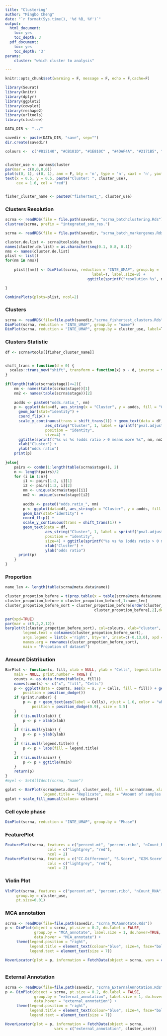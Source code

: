 ```yaml
---
title: "Clustering"
author: "Mingbo Cheng"
date: "`r format(Sys.time(), '%d %B, %Y')`"
output:
  html_document:
    toc: yes
    toc_depth: 3
  pdf_document:
    toc: yes
    toc_depth: '3'
params:
    cluster: "which cluster to analysis"

---
```



```r
knitr::opts_chunk$set(warning = F, message = F, echo = F,cache=F)
```


```r
library(Seurat)
library(knitr)
library(dplyr)
library(ggplot2)
library(cowplot)
library(reshape2)
library(urltools)
library(clustree)

DATA_DIR <- "../"

savedir <- paste(DATA_DIR, "save", sep="")
dir.create(savedir)

colours <-  c("#812140", "#CB181D", "#1E810C" , "#4DAF4A", "#2171B5", "#44E6DC", "#816627", "#E3E63A") 


cluster_use <- params$cluster
par(mar = c(0,0,0,0))
plot(c(0, 1), c(0, 1), ann = F, bty = 'n', type = 'n', xaxt = 'n', yaxt = 'n')
text(x = 0.5, y = 0.5, paste("Cluster: ", cluster_use), 
     cex = 1.6, col = "red")


fisher_cluster_name <- paste0("fishertest_", cluster_use)
```

### Clusters Resolution
```r
scrna <- readRDS(file = file.path(savedir, "scrna_batchclustering.Rds"))
clustree(scrna, prefix = "integrated_snn_res.")
```

```r

scrna <- readRDS(file = file.path(savedir, "scrna_batch_markergenes.Rds"))

cluster.de.list <- scrna@tools$de_batch
names(cluster.de.list) = as.character(seq(0.1, 0.8, 0.1))
nms <- names(cluster.de.list)
plist <- list()
for(nm in nms){
    
    plist[[nm]] <- DimPlot(scrna, reduction = "INTE_UMAP", group.by =  paste0("integrated_snn_res.", nm),
                                       label=T, label.size=8) + 
                                     ggtitle(sprintf("resolution %s", nm))

}

CombinePlots(plots=plist, ncol=2)
```



### Clusters 

```r
scrna <- readRDS(file=file.path(savedir,"scrna_fishertest_clusters.Rds"))
DimPlot(scrna, reduction = "INTE_UMAP", group.by = "name")
DimPlot(scrna, reduction = "INTE_UMAP", group.by = cluster_use, label=T, label.size=8)
```

### Clusters Statistic

```r
df <- scrna@tools[[fisher_cluster_name]]


shift_trans = function(d = 0) {
  scales::trans_new("shift", transform = function(x) x - d, inverse = function(x) x + d)
}
                    
if(length(table(scrna$stage))<=2){
    nm <- names(table(scrna$stage))[1]
    nm2 <- names(table(scrna$stage))[2]
    
    aodds <- paste0("odds.ratio_", nm) 
    p <- ggplot(data=df, aes_string(x = "Cluster", y = aodds, fill = "Cluster")) +
      geom_bar(stat="identity") +    
      coord_flip() +
      scale_y_continuous(trans = shift_trans(1)) + geom_text(data = df, 
                  aes_string("Cluster", 1, label = sprintf("pval.adjust_%s", nm)), 
                  position = "identity",
                  size=4) + 
      ggtitle(sprintf("%s vs %s (odds ratio > 0 means more %s", nm, nm2, nm))+ 
      xlab("Cluster") +
      ylab("odds ratio")  
    print(p)
    
}else{
    pairs <- combn(1:length(table(scrna$stage)), 2)
    n <- length(pairs)/2
    for (i in 1:n){
        i1 <- pairs[1:2, i][1]
        i2 <- pairs[1:2, i][2]
        nm <- unique(scrna$stage)[i1]
        nm2 <- unique(scrna$stage)[i2]
        
        aodds <- paste0("odds.ratio_", nm) 
        p <- ggplot(data=df, aes_string(x = "Cluster", y = aodds, fill = "Cluster")) +
        geom_bar(stat="identity") +    
        coord_flip() +
        scale_y_continuous(trans = shift_trans(1)) + 
        geom_text(data = df, 
                  aes_string("Cluster", 1, label = sprintf("pval.adjust_%s", nm)), 
                  position = "identity",
                  size=4) + ggtitle(sprintf("%s vs %s (odds ratio > 0 means more %s", nm, nm2, nm))+ 
                  xlab("Cluster") +
                  ylab("odds ratio")  
      print(p)
    }
}

```


### Proportion

```r
name_len <- length(table(scrna@meta.data$name))

cluster_propotion_before = t(prop.table(x = table(scrna@meta.data$name, scrna@meta.data[, cluster_use]), margin = 2)) 
cluster_propotion_before = cluster_propotion_before[,1:name_len]
cluster_propotion_before_sort = cluster_propotion_before[order(cluster_propotion_before[,1],
                                        cluster_propotion_before[,2],decreasing=TRUE),]

par(xpd=TRUE)
par(mar = c(5,2,2,12))
barplot(t(cluster_propotion_before_sort), col=colours, xlab="cluster", 
        legend.text = colnames(cluster_propotion_before_sort),
        args.legend = list(x ='right', bty='n', inset=c(-0.13,0), xpd = TRUE), 
        names.arg = rownames(cluster_propotion_before_sort),
        main = "Propotion of dataset")
```


### Amount Distribution 

```r
BarPlot <- function(x, fill, xlab = NULL, ylab = "Cells", legend.title = NULL,
    main = NULL, print.number = TRUE) {
    counts <- as.data.frame(table(x, fill))
    names(counts) <- c("x", "fill", "Cells")
    p <- ggplot(data = counts, aes(x = x, y = Cells, fill = fill)) + geom_bar(stat = "identity",
        position = position_dodge())
    if (print.number) {
        p <- p + geom_text(aes(label = Cells), vjust = 1.6, color = "white",
            position = position_dodge(0.9), size = 3.5)
    }
    if (!is.null(xlab)) {
        p <- p + xlab(xlab)
    }
    if (!is.null(ylab)) {
        p <- p + ylab(ylab)
    }
    if (!is.null(legend.title)) {
        p <- p + labs(fill = legend.title)
    }
    if (!is.null(main)) {
        p <- p + ggtitle(main)
    }
    return(p)
}
#myel <- SetAllIdent(scrna, "name")

gplot <- BarPlot(scrna@meta.data[, cluster_use], fill = scrna$name, xlab = "Cluster",
                 legend.title = "Replicate", main = "Amount of samples in each cluster")
gplot + scale_fill_manual(values= colours)
```



### Cell cycle phase 
```r
DimPlot(scrna, reduction = "INTE_UMAP", group.by = "Phase")
```



### FeaturePlot
```r
FeaturePlot(scrna, features = c("percent.mt", "percent.ribo", "nCount_RNA", "nFeature_RNA"), 
                   cols = c("lightgrey", "red"),
                   ncol = 2)
FeaturePlot(scrna, features = c("CC.Difference", "S.Score", "G2M.Score"),
                   cols = c("lightgrey", "red"),
                   ncol = 2)
```

### Violin Plot 
```r
VlnPlot(scrna, features = c("percent.mt", "percent.ribo", "nCount_RNA", "nFeature_RNA", "CC.Difference", "S.Score", "G2M.Score"),
	 group.by = cluster_use,
	 pt.size=0.01)
```




### MCA annotation
```r
scrna <- readRDS(file=file.path(savedir, "scrna_MCAannotate.Rds"))
p <- DimPlot(object = scrna, pt.size = 0.2, do.label = FALSE, 
	         group.by = "MCA_annotate", label.size = 1, do.hover=TRUE,
			 data.hover = "MCA_annotate") +
	 theme(legend.position = "right", 
		   legend.title = element_text(colour="blue", size=4, face="bold"),
	       legend.text = element_text(size = 7))

HoverLocator(plot = p, information = FetchData(object = scrna, vars = c("MCA_annotate", cluster_use)))



```


### External Annotation

```r
scrna <- readRDS(file=file.path(savedir, "scrna_ExternalAnnotation.Rds"))
p <- DimPlot(object = scrna, pt.size = 0.2, do.label = FALSE,
	         group.by = "external_annotation", label.size = 1, do.hover=TRUE,
			 data.hover = "external_annotation") +
	 theme(legend.position = "right", 
		   legend.title = element_text(colour="blue", size=4, face="bold"),
	       legend.text = element_text(size = 7))

HoverLocator(plot = p, information = FetchData(object = scrna, 
					  vars = c("external_annotation", cluster_use)))
```
